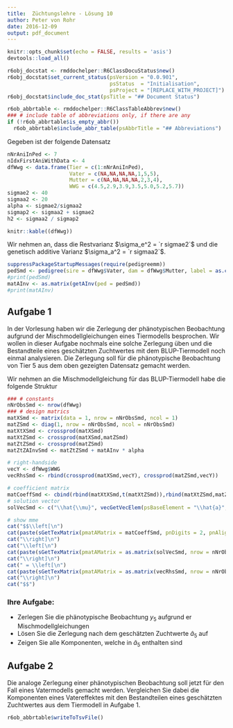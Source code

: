 ```yaml
---
title:  Züchtungslehre - Lösung 10
author: Peter von Rohr
date: 2016-12-09
output: pdf_document
---
```


```r
knitr::opts_chunk$set(echo = FALSE, results = 'asis')
devtools::load_all()
```

```r
r6obj_docstat <- rmddochelper::R6ClassDocuStatus$new()
r6obj_docstat$set_current_status(psVersion = "0.0.901",
                                 psStatus  = "Initialisation",
                                 psProject = "[REPLACE_WITH_PROJECT]")
r6obj_docstat$include_doc_stat(psTitle = "## Document Status")
```


```r
r6ob_abbrtable <- rmddochelper::R6ClassTableAbbrev$new()
### # include table of abbreviations only, if there are any
if (!r6ob_abbrtable$is_empty_abbr())
  r6ob_abbrtable$include_abbr_table(psAbbrTitle = "## Abbreviations")
```

Gegeben ist der folgende Datensatz

```r
nNrAniInPed <- 7
nIdxFirstAniWithData <- 4
dfWwg <- data.frame(Tier = c(1:nNrAniInPed),
                    Vater = c(NA,NA,NA,NA,1,5,5),
                    Mutter = c(NA,NA,NA,NA,2,3,4),
                    WWG = c(4.5,2.9,3.9,3.5,5.0,5.2,5.7))
sigmae2 <- 40
sigmaa2 <- 20
alpha <- sigmae2/sigmaa2
sigmap2 <- sigmaa2 + sigmae2
h2 <- sigmaa2 / sigmap2
```

```r
knitr::kable((dfWwg))
```

Wir nehmen an, dass die Restvarianz $\sigma_e^2 = `r sigmae2`$ und die genetisch additive Varianz $\sigma_a^2 = `r sigmaa2`$. 


```r
suppressPackageStartupMessages(require(pedigreemm))
pedSmd <- pedigree(sire = dfWwg$Vater, dam = dfWwg$Mutter, label = as.character(dfWwg$Tier))
#print(pedSmd)
matAInv <- as.matrix(getAInv(ped = pedSmd))
#print(matAInv)
```

## Aufgabe 1
In der Vorlesung haben wir die Zerlegung der phänotypischen Beobachtung aufgrund der Mischmodellgleichungen eines Tiermodells besprochen. Wir wollen in dieser Aufgabe nochmals eine solche Zerlegung üben und die Bestandteile eines geschätzten Zuchtwertes mit dem BLUP-Tiermodell noch einmal analysieren. Die Zerlegung soll für die phänotypische Beobachtung von Tier $5$ aus dem oben gezeigten Datensatz gemacht werden.

Wir nehmen an die Mischmodellgleichung für das BLUP-Tiermodell habe die folgende Struktur

```r
### # constants
nNrObsSmd <- nrow(dfWwg)
### # design matrics
matXSmd <- matrix(data = 1, nrow = nNrObsSmd, ncol = 1)
matZSmd <- diag(1, nrow = nNrObsSmd, ncol = nNrObsSmd)
matXtXSmd <- crossprod(matXSmd)
matXtZSmd <- crossprod(matXSmd,matZSmd)
matZtZSmd <- crossprod(matZSmd)
matZtZAInvSmd <- matZtZSmd + matAInv * alpha

# right-handside
vecY <- dfWwg$WWG
vecRhsSmd <- rbind(crossprod(matXSmd,vecY), crossprod(matZSmd,vecY))

# coefficient matrix
matCoeffSmd <- cbind(rbind(matXtXSmd,t(matXtZSmd)),rbind(matXtZSmd,matZtZAInvSmd))
# solution vector
solVecSmd <- c("\\hat{\\mu}", vecGetVecElem(psBaseElement = "\\hat{a}", pnVecLen = nNrObsSmd))

# show mme
cat("$$\\left[\n")
cat(paste(sGetTexMatrix(pmatAMatrix = matCoeffSmd, pnDigits = 2, pnAlign = rep("c", nNrObsSmd+2)), collapse = "\n"))
cat("\\right]\n")
cat("\\left[\n")
cat(paste(sGetTexMatrix(pmatAMatrix = as.matrix(solVecSmd, nrow = nNrObsSmd+1), pnAlign = rep("c", 2)), collapse = "\n"))
cat("\\right]\n")
cat(" = \\left[\n")
cat(paste(sGetTexMatrix(pmatAMatrix = as.matrix(vecRhsSmd, nrow = nNrObsSmd+1), pnDigits = 1, pnAlign = rep("c", 2)), collapse = "\n"))
cat("\\right]\n")
cat("$$")
```

### Ihre Aufgabe:
- Zerlegen Sie die phänotypische Beobachtung $y_5$ aufgrund er Mischmodellgleichungen
- Lösen Sie die Zerlegung nach dem geschätzten Zuchtwerte $\hat{a}_5$ auf
- Zeigen Sie alle Komponenten, welche in $\hat{a}_5$ enthalten sind


## Aufgabe 2
Die analoge Zerlegung einer phänotypischen Beobachtung soll jetzt für den Fall eines Vatermodells gemacht werden. Vergleichen Sie dabei die Komponenten eines Vatereffektes mit den Bestandteilen eines geschätzten Zuchtwertes aus dem Tiermodell in Aufgabe 1.



```r
r6ob_abbrtable$writeToTsvFile()
```
<!-- END of document                 -- 
  -- Below this must not be anything --> 

